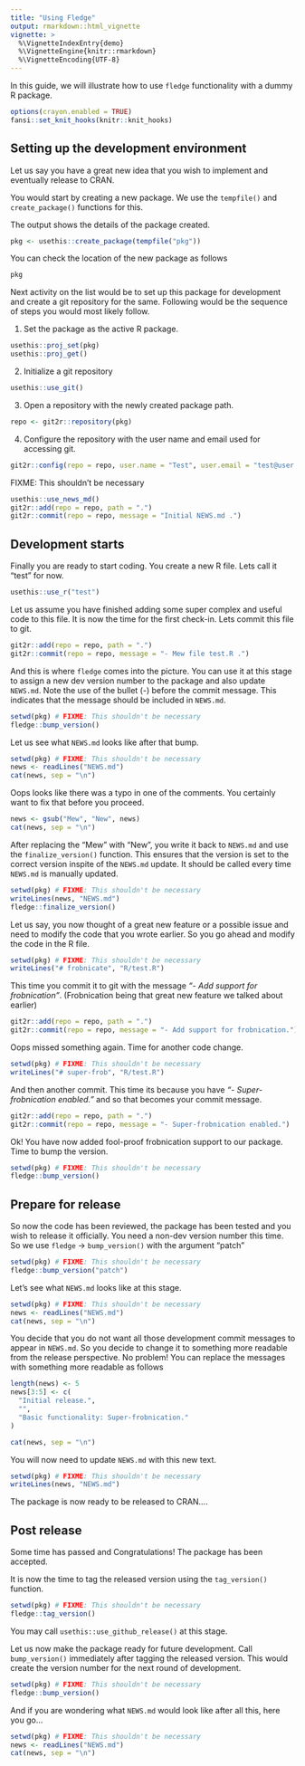 ```yaml
---
title: "Using Fledge"
output: rmarkdown::html_vignette
vignette: >
  %\VignetteIndexEntry{demo}
  %\VignetteEngine{knitr::rmarkdown}
  %\VignetteEncoding{UTF-8}
---
```


In this guide, we will illustrate how to use `fledge` functionality with a dummy R package.

```r
options(crayon.enabled = TRUE)
fansi::set_knit_hooks(knitr::knit_hooks)
```

## Setting up the development environment

Let us say you have a great new idea that you wish to implement and eventually release to CRAN. 

You would start by creating a new package. We use the `tempfile()` and `create_package()` functions for this. 

The output shows the details of the package created. 

```r
pkg <- usethis::create_package(tempfile("pkg"))
```

You can check the location of the new package as follows

```r
pkg
```

Next activity on the list would be to set up this package for development and create a git repository for the same. Following would be the sequence of steps you would most likely follow.

1. Set the package as the active R package.
```r
usethis::proj_set(pkg)
usethis::proj_get()
```
2. Initialize a git repository
```r
usethis::use_git()
```
3. Open a repository with the newly created package path.
```r
repo <- git2r::repository(pkg)
```
4. Configure the repository with the user name and email used for accessing git.
```r
git2r::config(repo = repo, user.name = "Test", user.email = "test@user.org")
```

FIXME: This shouldn't be necessary

```r
usethis::use_news_md()
git2r::add(repo = repo, path = ".")
git2r::commit(repo = repo, message = "Initial NEWS.md .")
```

## Development starts

Finally you are ready to start coding. You create a new R file. Lets call it "test" for now.

```r
usethis::use_r("test")
```

Let us assume you have finished adding some super complex and useful code to this file. It is now the time for the first check-in. Lets commit this file to git.

```r
git2r::add(repo = repo, path = ".")
git2r::commit(repo = repo, message = "- Mew file test.R .")
```

And this is where `fledge` comes into the picture. You can use it at this stage to assign a new dev version number to the package and also update `NEWS.md`. Note the use of the bullet (-) before the commit message. This indicates that the message should be included in `NEWS.md`.

```r
setwd(pkg) # FIXME: This shouldn't be necessary
fledge::bump_version()
```

Let us see what `NEWS.md` looks like after that bump.

```r
setwd(pkg) # FIXME: This shouldn't be necessary
news <- readLines("NEWS.md")
cat(news, sep = "\n")
```

Oops looks like there was a typo in one of the comments. You certainly want to fix that before you proceed.

```r
news <- gsub("Mew", "New", news)
cat(news, sep = "\n")
```

After replacing the "Mew" with "New", you write it back to `NEWS.md` and use the `finalize_version()` function. This ensures that the version is set to the correct version inspite of the `NEWS.md` update. It should be called every time `NEWS.md` is manually updated.

```r
setwd(pkg) # FIXME: This shouldn't be necessary
writeLines(news, "NEWS.md")
fledge::finalize_version()
```

Let us say, you now thought of a great new feature or a possible issue and need to modify the code that you wrote earlier.
So you go ahead and modify the code in the R file.

```r
setwd(pkg) # FIXME: This shouldn't be necessary
writeLines("# frobnicate", "R/test.R")
```

This time you commit it to git with the message _"- Add support for frobnication"_. (Frobnication being that great new feature we talked about earlier)

```r
git2r::add(repo = repo, path = ".")
git2r::commit(repo = repo, message = "- Add support for frobnication.")
```

Oops missed something again. Time for another code change.

```r
setwd(pkg) # FIXME: This shouldn't be necessary
writeLines("# super-frob", "R/test.R")
```

And then another commit. This time its because you have _"- Super-frobnication enabled."_ and so that becomes your commit message.

```r
git2r::add(repo = repo, path = ".")
git2r::commit(repo = repo, message = "- Super-frobnication enabled.")
```

Ok! You have now added fool-proof frobnication support to our package. Time to bump the version.

```r
setwd(pkg) # FIXME: This shouldn't be necessary
fledge::bump_version()
```

## Prepare for release

So now the code has been reviewed, the package has been tested and you wish to release it officially. You need a non-dev version number this time. So we use `fledge` -> `bump_version()` with the argument "patch" 

```r
setwd(pkg) # FIXME: This shouldn't be necessary
fledge::bump_version("patch")
```

Let's see what `NEWS.md` looks like at this stage.

```r
setwd(pkg) # FIXME: This shouldn't be necessary
news <- readLines("NEWS.md")
cat(news, sep = "\n")
```

You decide that you do not want all those development commit messages to appear in `NEWS.md`. So you decide to change it to something more readable from the release perspective. No problem! You can replace the messages with something more readable as follows 

```r
length(news) <- 5
news[3:5] <- c(
  "Initial release.",
  "",
  "Basic functionality: Super-frobnication."
)
```


```r
cat(news, sep = "\n")
```

You will now need to update `NEWS.md` with this new text.

```r
setwd(pkg) # FIXME: This shouldn't be necessary
writeLines(news, "NEWS.md")
```

The package is now ready to be released to CRAN....

## Post release

Some time has passed and Congratulations! The package has been accepted.

It is now the time to tag the released version using the `tag_version()` function.

```r
setwd(pkg) # FIXME: This shouldn't be necessary
fledge::tag_version()
```

You may call `usethis::use_github_release()` at this stage.

Let us now make the package ready for future development. Call `bump_version()` immediately after tagging the released version. This would create the version number for the next round of development.

```r
setwd(pkg) # FIXME: This shouldn't be necessary
fledge::bump_version()
```

And if you are wondering what `NEWS.md` would look like after all this, here you go...

```r
setwd(pkg) # FIXME: This shouldn't be necessary
news <- readLines("NEWS.md")
cat(news, sep = "\n")
```

